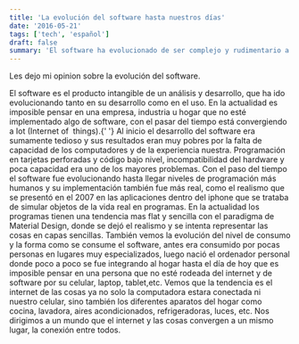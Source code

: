 ```yaml
---
title: 'La evolución del software hasta nuestros días'
date: '2016-05-21'
tags: ['tech', 'español']
draft: false
summary: 'El software ha evolucionado de ser complejo y rudimentario a ser integral en la vida diaria y la tecnología IoT. Inicialmente limitado y tedioso, ahora es accesible y omnipresente, simplificando la interacción con dispositivos y aplicaciones.'
---
```


Les dejo mi opinion sobre la evolución del software.

<span>
  El software es el producto intangible de un análisis y desarrollo, que ha ido evolucionando tanto
  en su desarrollo como en el uso. En la actualidad es imposible pensar en una empresa, industria u
  hogar que no esté implementado algo de software, con el pasar del tiempo está convergiendo a Iot
  (Internet of  things).{' '}
</span>

<span>
  Al inicio el desarrollo del software era sumamente tedioso y sus resultados eran muy pobres por la
  falta de capacidad de los computadores y de la experiencia nuestra. Programación en tarjetas
  perforadas y código bajo nivel, incompatibilidad del hardware y poca capacidad era uno de los
  mayores problemas. Con el paso del tiempo el software fue evolucionando hasta llegar niveles de
  programación más humanos y su implementación también fue más real, como el realismo que se
  presentó en el 2007 en las aplicaciones dentro del iphone que se trataba de simular objetos de la
  vida real en programas. En la actualidad los programas tienen una tendencia mas flat y sencilla
  con el paradigma de Material Design, donde se dejó el realismo y se intenta representar las cosas
  en capas sencillas.
</span>

<span>
  También vemos la evolución del nivel de consumo y la forma como se consume el software, antes era
  consumido por pocas personas en lugares muy especializados, luego nació el ordenador personal
  donde poco a poco se fue integrando al hogar hasta el día de hoy que es imposible pensar en una
  persona que no esté rodeada del internet y de software por su celular, laptop, tablet,etc. Vemos
  que la tendencia es el internet de las cosas ya no solo la computadora estara conectada ni nuestro
  celular, sino también los diferentes aparatos del hogar como cocina, lavadora, aires
  acondicionados, refrigeradoras, luces, etc. Nos dirigimos a un mundo que el internet y las cosas
  convergen a un mismo lugar, la conexión entre todos.
</span>
<span></span>

&nbsp;

&nbsp;
